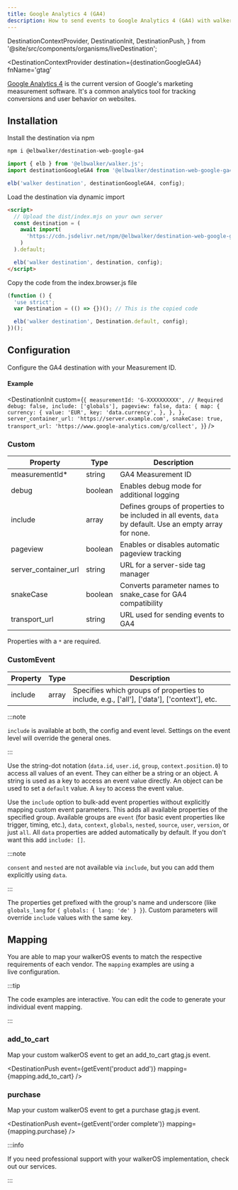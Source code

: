 ```yaml
---
title: Google Analytics 4 (GA4)
description: How to send events to Google Analytics 4 (GA4) with walker.js
---
```


  DestinationContextProvider,
  DestinationInit,
  DestinationPush,
} from '@site/src/components/organisms/liveDestination';

<DestinationContextProvider
  destination={destinationGoogleGA4}
  fnName='gtag'
>

<PackageLink
  browser="@elbwalker/destination-web-google-ga4"
  es5="@elbwalker/destination-web-google-ga4"
  github="packages/destinations/web/google-ga4"
  npm="@elbwalker/destination-web-google-ga4"
/>

[Google Analytics 4](https://marketingplatform.google.com/about/analytics) is
the current version of Google's marketing measurement software. It's a common
analytics tool for tracking conversions and user behavior on websites.

## Installation

<Tabs>
  <TabItem value="ts" label="TypeScript" default>
Install the destination via npm

```bash
npm i @elbwalker/destination-web-google-ga4
```

```js
import { elb } from '@elbwalker/walker.js';
import destinationGoogleGA4 from '@elbwalker/destination-web-google-ga4';

elb('walker destination', destinationGoogleGA4, config);
```

</TabItem>
<TabItem value="script" label="Script">
Load the destination via dynamic import

```html
<script>
  // Upload the dist/index.mjs on your own server
  const destination = (
    await import(
      'https://cdn.jsdelivr.net/npm/@elbwalker/destination-web-google-ga4/dist/index.mjs'
    )
  ).default;

  elb('walker destination', destination, config);
</script>
```

</TabItem>
  <TabItem value="code" label="Code">
Copy the code from the&nbsp;<Link to="https://cdn.jsdelivr.net/npm/@elbwalker/destination-web-google-ga4@latest/dist/index.browser.js">index.browser.js</Link> file

```js
(function () {
  'use strict';
  var Destination = (() => {})(); // This is the copied code

  elb('walker destination', Destination.default, config);
})();
```

  </TabItem>
</Tabs>

## Configuration

Configure the GA4 destination with
your&nbsp;<Link to="https://support.google.com/analytics/answer/12270356?hl=en">Measurement
ID</Link>.

#### Example

<DestinationInit
  custom={`{
  measurementId: 'G-XXXXXXXXXX', // Required
  debug: false,
  include: ['globals'],
  pageview: false,
  data: {
    map: {
      currency: {
        value: 'EUR',
        key: 'data.currency',
      },
    },
  },
  server_container_url: 'https://server.example.com',
  snakeCase: true,
  transport_url: 'https://www.google-analytics.com/g/collect',
}`}
/>

### Custom

| Property             | Type    | Description                                                                                                |
| -------------------- | ------- | ---------------------------------------------------------------------------------------------------------- |
| measurementId\*      | string  | GA4 Measurement ID                                                                                         |
| debug                | boolean | Enables debug mode for additional logging                                                                  |
| include              | array   | Defines groups of properties to be included in all events, `data` by default. Use an empty array for none. |
| pageview             | boolean | Enables or disables automatic pageview tracking                                                            |
| server_container_url | string  | URL for a server-side tag manager                                                                          |
| snakeCase            | boolean | Converts parameter names to snake_case for GA4 compatibility                                               |
| transport_url        | string  | URL used for sending events to GA4                                                                         |

Properties with a `*` are required.

### CustomEvent

| Property | Type  | Description                                                                                 |
| -------- | ----- | ------------------------------------------------------------------------------------------- |
| include  | array | Specifies which groups of properties to include, e.g., ['all'], ['data'], ['context'], etc. |

:::note

`include` is available at both, the config and event level. Settings on the
event level will override the general ones.

:::

Use the&nbsp;<Link to="/docs/utils/helper#bypath">string-dot notation</Link>
(`data.id`, `user.id`, `group`, `context.position.0`) to access all values of an
event. They can either be a string or an object. A string is used as a key to
access an event value directly. An object can be used to set a `default` value.
A `key` to access the event value.

Use the `include` option to bulk-add event properties without explicitly mapping
custom event parameters. This adds all available properties of the specified
group. Available groups are `event` (for basic event properties like trigger,
timing, etc.), `data`, `context`, `globals`, `nested`, `source`, `user`,
`version`, or just `all`. All `data` properties are added automatically by
default. If you don't want this add `include: []`.

:::note

`consent` and `nested` are not available via `include`, but you can add them
explicitly using `data`.

:::

The properties get prefixed with the group's name and underscore (like
`globals_lang` for `{ globals: { lang: 'de' } }`). Custom parameters will
override `include` values with the same key.

## Mapping

You are able to map your walkerOS events to match the respective requirements of
each vendor. The `mapping` examples are using a
live&nbsp;<Link to="#configuration">configuration</Link>.

:::tip

The code examples are interactive. You can edit the code to generate your
individual event mapping.

:::

### add_to_cart

Map your custom walkerOS event to get
an&nbsp;<Link to="https://developers.google.com/analytics/devguides/collection/ga4/reference/events?sjid=10736118709897970414-EU&client_type=gtag#add_to_cart">add_to_cart
gtag.js event</Link>.

<DestinationPush
  event={getEvent('product add')}
  mapping={mapping.add_to_cart}
/>

### purchase

Map your custom walkerOS event to get
a&nbsp;<Link to="https://developers.google.com/analytics/devguides/collection/ga4/reference/events?sjid=10736118709897970414-EU&client_type=gtag#purchase">purchase
gtag.js event</Link>.

<DestinationPush
  event={getEvent('order complete')}
  mapping={mapping.purchase}
/>

:::info

If you need professional support with your walkerOS implementation, check out
our&nbsp;<Link to="/services">services</Link>.

:::

</DestinationContextProvider>
